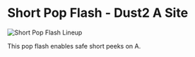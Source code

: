 # Short Pop Flash - Dust2 A Site

![Short Pop Flash Lineup](https://via.placeholder.com/600x400/FFB800/000000?text=Short+Pop+Flash+Lineup)

This pop flash enables safe short peeks on A.